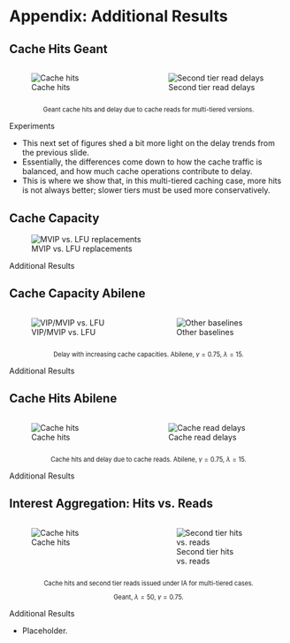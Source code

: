 # Appendix: Additional Results {visibility="uncounted"}

## Cache Hits Geant

::: columns
::: {.column width="47%"}
![Cache hits](images/size_comp_geant_075_15_hits.svg)
:::
::: {.column width="53%"}
![Second tier read delays](images/size_comp_geant_075_15_hit_delays.svg)
:::
:::

::: {style="font-size: 80%; text-align: center"}
Geant cache hits and delay due to cache reads for multi-tiered versions.
:::

::: {.footer}
Experiments
:::

::: {.notes}
- This next set of figures shed a bit more light on the delay trends from the previous slide.
- Essentially, the differences come down to how the cache traffic is balanced, and how much cache operations contribute to delay.
- This is where we show that, in this multi-tiered caching case, more hits is not always better; slower tiers must be used more conservatively. 
:::

## Cache Capacity {visibility="uncounted"}

![MVIP vs. LFU replacements](images/size_comp_geant_075_15_lfuvip_replacements.svg)

::: {.footer}
Additional Results
:::

## Cache Capacity Abilene {visibility="uncounted"}

::: columns
::: {.column width="50%"}
![VIP/MVIP vs. LFU](images/size_comp_abilene_075_15_delay.svg)
:::
::: {.column width="50%"}
![Other baselines](images/size_comp_baselines_abilene_075_15_delay.svg)
:::
:::

::: {style="font-size: 80%; text-align: center"}
Delay with increasing cache capacities. Abilene, $\gamma=0.75$, $\lambda=15$. 
:::

::: {.footer}
Additional Results
:::

## Cache Hits Abilene {visibility="uncounted"}

::: columns
::: {.column width="47%"}
![Cache hits](images/size_comp_abilene_075_15_hits.svg)
:::
::: {.column width="53%"}
![Cache read delays](images/size_comp_abilene_075_15_hit_delays.svg)
:::
:::

::: {style="font-size: 80%; text-align: center"}
Cache hits and delay due to cache reads. Abilene, $\gamma=0.75$, $\lambda=15$.
:::

::: {.footer}
Additional Results
:::

## Interest Aggregation: Hits vs. Reads

::: columns
::: {.column width="50%"}
![Cache hits](images/size_comp_ia_geant_075_50_hits.svg)
:::
::: {.column width="50%"}
![Second tier hits vs. reads](images/size_comp_ia_geant_075_50_hits_reads_tier2.svg)
:::
:::

::: {style="font-size: 80%; text-align: center"}
Cache hits and second tier reads issued under IA for multi-tiered cases.

Geant, $\lambda=50$, $\gamma=0.75$.
:::

::: {.footer}
Additional Results
:::

::: {.notes}
- Placeholder.
:::